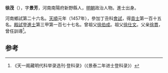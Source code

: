 '''徐茂'''（{{bd|1422年||？}}），字'''景芳'''，河南南陽府新野縣人，[[明朝|明朝]]政治人物。進士出身。

河南鄉試第二十六名。[[天顺_(明朝)|天順]]元年（1457年），參加丁丑科[[會試|會試]]，得[[貢士|貢士]]第一百十五名。[[殿試|殿試]]登[[進士|進士]]第三甲第一百七十七名。曾祖父[[徐伯成|徐伯成]]。祖父[[徐仕文|徐仕文]]。父亲[[徐貫|徐貫]]，曾任訓導<ref>《天一阁藏明代科举录选刊·登科录》（《景泰二年进士登科录》）</ref>。

==参考==
{{reflist}}
{{明朝人物小作品}}
{{天順元年丁丑科殿試金榜}}